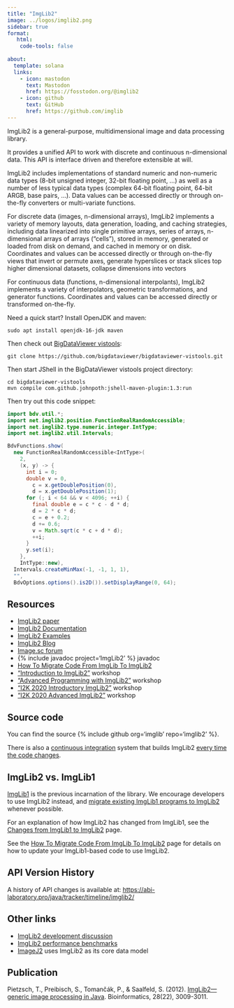 ```yaml
---
title: "ImgLib2"
image: ../logos/imglib2.png
sidebar: true  
format:
   html:
    code-tools: false
    
about:
  template: solana
  links:
    - icon: mastodon
      text: Mastodon
      href: https://fosstodon.org/@imglib2
    - icon: github
      text: GitHub
      href: https://github.com/imglib
---
```


ImgLib2 is a general-purpose, multidimensional image and data processing library.

It provides a unified API to work with discrete and continuous n-dimensional data.  This API is interface driven and therefore extensible at will.

ImgLib2 includes implementations of standard numeric and non-numeric data types (8-bit unsigned integer, 32-bit floating point, ...) as well as a number of less typical data types (complex 64-bit floating point, 64-bit ARGB, base pairs, ...).  Data values can be accessed directly or through on-the-fly converters or multi-variate functions.

For discrete data (images, n-dimensional arrays), ImgLib2 implements a variety of memory layouts, data generation, loading, and caching strategies, including data linearized into single primitive arrays, series of arrays, n-dimensional arrays of arrays ("cells"), stored in memory, generated or loaded from disk on demand, and cached in memory or on disk.  Coordinates and values can be accessed directly or through on-the-fly views that invert or permute axes, generate hyperslices or stack slices top higher dimensional datasets, collapse dimensions into vectors

For continuous data (functions, n-dimensional interpolants), ImgLib2 implements a variety of interpolators, geometric transformations, and generator functions.  Coordinates and values can be accessed directly or transformed on-the-fly.

Need a quick start?  Install OpenJDK and maven:
```
sudo apt install openjdk-16-jdk maven
```

Then check out [BigDataViewer vistools](https://github.com/bigdataviewer/bigdataviewer-vistools):
```
git clone https://github.com/bigdataviewer/bigdataviewer-vistools.git
```

Then start JShell in the BigDataViewer vistools project directory:
```
cd bigdataviewer-vistools
mvn compile com.github.johnpoth:jshell-maven-plugin:1.3:run
```

Then try out this code snippet:
```java
import bdv.util.*;
import net.imglib2.position.FunctionRealRandomAccessible;
import net.imglib2.type.numeric.integer.IntType;
import net.imglib2.util.Intervals;

BdvFunctions.show(
  new FunctionRealRandomAccessible<IntType>(
    2,
    (x, y) -> {
      int i = 0;
      double v = 0,
        c = x.getDoublePosition(0),
        d = x.getDoublePosition(1);
      for (; i < 64 && v < 4096; ++i) {
        final double e = c * c - d * d;
        d = 2 * c * d;
        c = e + 0.2;
        d += 0.6;
        v = Math.sqrt(c * c + d * d);
        ++i;
      }
      y.set(i);
    },
    IntType::new),
  Intervals.createMinMax(-1, -1, 1, 1),
  "",
  BdvOptions.options().is2D()).setDisplayRange(0, 64);
```

## Resources

-   [ImgLib2 paper](http://bioinformatics.oxfordjournals.org/content/28/22/3009.full)
-   [ImgLib2 Documentation](/imglib2/documentation)
-   [ImgLib2 Examples](/imglib2/examples)
-   [ImgLib2 Blog](https://imglib.github.io/imglib2-blog/)
-   [Image.sc forum](https://forum.image.sc/tag/imglib2)
-   {% include javadoc project='ImgLib2' %} javadoc
-   [How To Migrate Code From ImgLib To ImgLib2](/imglib2/migrate-from-imglib1)
-   ["Introduction to ImgLib2"](/imglib2/workshop-introductory) workshop
-   ["Advanced Programming with ImgLib2"](/imglib2/workshop-advanced) workshop
-   ["I2K 2020 Introductory ImgLib2"](https://github.com/saalfeldlab/i2k2020-imglib2-intro) workshop
-   ["I2K 2020 Advanced ImgLib2"](https://github.com/saalfeldlab/i2k2020-imglib2-advanced) workshop

## Source code

You can find the source {% include github org='imglib' repo='imglib2' %}.

There is also a [continuous integration](/develop/ci) system that builds ImgLib2 [every time the code changes](https://github.com/imglib/imglib2/actions).

## ImgLib2 vs. ImgLib1

[ImgLib1](/imglib1) is the previous incarnation of the library. We encourage developers to use ImgLib2 instead, and [migrate existing ImgLib1 programs to ImgLib2](/imglib2/migrate-from-imglib1) whenever possible.

For an explanation of how ImgLib2 has changed from ImgLib1, see the [Changes from ImgLib1 to ImgLib2](/imglib2/changes-from-imglib1) page.

See the [How To Migrate Code From ImgLib To ImgLib2](/imglib2/migrate-from-imglib1) page for details on how to update your ImgLib1-based code to use ImgLib2.

## API Version History

A history of API changes is available at: [https://abi-laboratory.pro/java/tracker/timeline/imglib2/](https://abi-laboratory.pro/java/tracker/timeline/imglib2/)

## Other links

-   [ImgLib2 development discussion](/imglib2/discussion)
-   [ImgLib2 performance benchmarks](/imglib2/benchmarks)
-   [ImageJ2](/software/imagej2) uses ImgLib2 as its core data model

## Publication

Pietzsch, T., Preibisch, S., Tomančák, P., & Saalfeld, S. (2012). [ImgLib2—generic image processing in Java](http://bioinformatics.oxfordjournals.org/content/28/22/3009.full). Bioinformatics, 28(22), 3009-3011.

